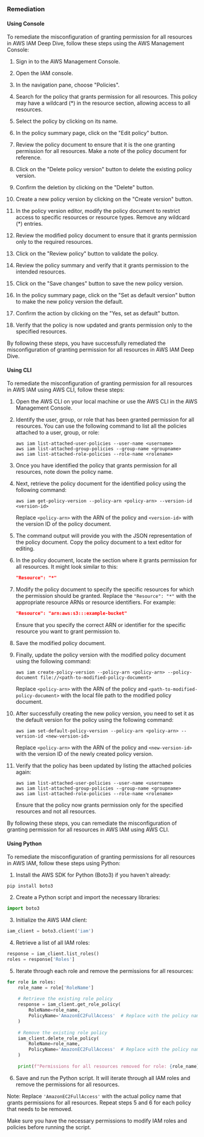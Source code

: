 ### Remediation

#### Using Console

To remediate the misconfiguration of granting permission for all resources in AWS IAM Deep Dive, follow these steps using the AWS Management Console:

1. Sign in to the AWS Management Console.

2. Open the IAM console.

3. In the navigation pane, choose "Policies".

4. Search for the policy that grants permission for all resources. This policy may have a wildcard (*) in the resource section, allowing access to all resources.

5. Select the policy by clicking on its name.

6. In the policy summary page, click on the "Edit policy" button.

7. Review the policy document to ensure that it is the one granting permission for all resources. Make a note of the policy document for reference.

8. Click on the "Delete policy version" button to delete the existing policy version.

9. Confirm the deletion by clicking on the "Delete" button.

10. Create a new policy version by clicking on the "Create version" button.

11. In the policy version editor, modify the policy document to restrict access to specific resources or resource types. Remove any wildcard (*) entries.

12. Review the modified policy document to ensure that it grants permission only to the required resources.

13. Click on the "Review policy" button to validate the policy.

14. Review the policy summary and verify that it grants permission to the intended resources.

15. Click on the "Save changes" button to save the new policy version.

16. In the policy summary page, click on the "Set as default version" button to make the new policy version the default.

17. Confirm the action by clicking on the "Yes, set as default" button.

18. Verify that the policy is now updated and grants permission only to the specified resources.

By following these steps, you have successfully remediated the misconfiguration of granting permission for all resources in AWS IAM Deep Dive.

#### Using CLI

To remediate the misconfiguration of granting permission for all resources in AWS IAM using AWS CLI, follow these steps:

1. Open the AWS CLI on your local machine or use the AWS CLI in the AWS Management Console.

2. Identify the user, group, or role that has been granted permission for all resources. You can use the following command to list all the policies attached to a user, group, or role:

   ```
   aws iam list-attached-user-policies --user-name <username>
   aws iam list-attached-group-policies --group-name <groupname>
   aws iam list-attached-role-policies --role-name <rolename>
   ```

3. Once you have identified the policy that grants permission for all resources, note down the policy name.

4. Next, retrieve the policy document for the identified policy using the following command:

   ```
   aws iam get-policy-version --policy-arn <policy-arn> --version-id <version-id>
   ```

   Replace `<policy-arn>` with the ARN of the policy and `<version-id>` with the version ID of the policy document.

5. The command output will provide you with the JSON representation of the policy document. Copy the policy document to a text editor for editing.

6. In the policy document, locate the section where it grants permission for all resources. It might look similar to this:

   ```json
   "Resource": "*"
   ```

7. Modify the policy document to specify the specific resources for which the permission should be granted. Replace the `"Resource": "*"` with the appropriate resource ARNs or resource identifiers. For example:

   ```json
   "Resource": "arn:aws:s3:::example-bucket"
   ```

   Ensure that you specify the correct ARN or identifier for the specific resource you want to grant permission to.

8. Save the modified policy document.

9. Finally, update the policy version with the modified policy document using the following command:

   ```
   aws iam create-policy-version --policy-arn <policy-arn> --policy-document file://<path-to-modified-policy-document>
   ```

   Replace `<policy-arn>` with the ARN of the policy and `<path-to-modified-policy-document>` with the local file path to the modified policy document.

10. After successfully creating the new policy version, you need to set it as the default version for the policy using the following command:

    ```
    aws iam set-default-policy-version --policy-arn <policy-arn> --version-id <new-version-id>
    ```

    Replace `<policy-arn>` with the ARN of the policy and `<new-version-id>` with the version ID of the newly created policy version.

11. Verify that the policy has been updated by listing the attached policies again:

    ```
    aws iam list-attached-user-policies --user-name <username>
    aws iam list-attached-group-policies --group-name <groupname>
    aws iam list-attached-role-policies --role-name <rolename>
    ```

    Ensure that the policy now grants permission only for the specified resources and not all resources.

By following these steps, you can remediate the misconfiguration of granting permission for all resources in AWS IAM using AWS CLI.

#### Using Python

To remediate the misconfiguration of granting permissions for all resources in AWS IAM, follow these steps using Python:

1. Install the AWS SDK for Python (Boto3) if you haven't already:
```
pip install boto3
```

2. Create a Python script and import the necessary libraries:
```python
import boto3
```

3. Initialize the AWS IAM client:
```python
iam_client = boto3.client('iam')
```

4. Retrieve a list of all IAM roles:
```python
response = iam_client.list_roles()
roles = response['Roles']
```

5. Iterate through each role and remove the permissions for all resources:
```python
for role in roles:
    role_name = role['RoleName']
    
    # Retrieve the existing role policy
    response = iam_client.get_role_policy(
        RoleName=role_name,
        PolicyName='AmazonEC2FullAccess'  # Replace with the policy name that grants permissions for all resources
    )
    
    # Remove the existing role policy
    iam_client.delete_role_policy(
        RoleName=role_name,
        PolicyName='AmazonEC2FullAccess'  # Replace with the policy name that grants permissions for all resources
    )
    
    print(f"Permissions for all resources removed for role: {role_name}")
```

6. Save and run the Python script. It will iterate through all IAM roles and remove the permissions for all resources.

Note: Replace `'AmazonEC2FullAccess'` with the actual policy name that grants permissions for all resources. Repeat steps 5 and 6 for each policy that needs to be removed.

Make sure you have the necessary permissions to modify IAM roles and policies before running the script.

